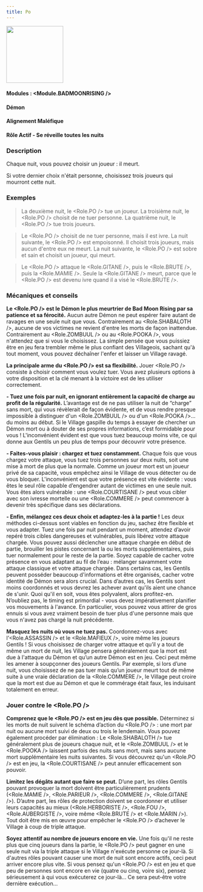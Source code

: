 ```yaml
---
title: Po
---
```



<img src='/img/blood-on-the-clocktower/roles/po.png' height='150' />

#### Modules : <Module.BADMOONRISING />
#### Démon
#### Alignement Maléfique
#### Rôle Actif - Se réveille toutes les nuits

### Description
Chaque nuit, vous pouvez choisir un joueur : il meurt.

Si votre dernier choix n'était personne, choisissez trois joueurs qui mourront cette nuit.
 
### Exemples

> La deuxième nuit, le <Role.PO /> tue un joueur. La troisième nuit, le <Role.PO /> choisit de ne tuer personne. La quatrième nuit, le <Role.PO /> tue trois joueurs.

> Le <Role.PO /> choisit de ne tuer personne, mais il est ivre. La nuit suivante, le <Role.PO /> est empoisonné. Il choisit trois joueurs, mais aucun d'entre eux ne meurt. La nuit suivante, le <Role.PO /> est sobre et sain et choisit un joueur, qui meurt.

> Le <Role.PO /> attaque le <Role.GITANE />, puis le <Role.BRUTE />, puis la <Role.MAMIE />. Seule la <Role.GITANE /> meurt, parce que le <Role.PO /> est devenu ivre quand il a visé le <Role.BRUTE />.


### Mécaniques et conseils

**Le <Role.PO /> est le Démon le plus meurtrier de Bad Moon Rising par sa patience et sa férocité.** Aucun autre Démon ne peut espérer faire autant de ravages en une seule nuit que vous. Contrairement au <Role.SHABALOTH />, aucune de vos victimes ne revient d'entre les morts de façon inattendue. Contrairement au <Role.ZOMBUUL /> ou au <Role.POOKA />, vous n'attendez que si vous le choisissez. La simple pensée que vous puissiez être en jeu fera trembler même le plus confiant des Villageois, sachant qu'à tout moment, vous pouvez déchaîner l'enfer et laisser un Village ravagé.

**La principale arme du <Role.PO /> est sa flexibilité.** Jouer <Role.PO /> consiste à choisir comment vous voulez tuer. Vous avez plusieurs options à votre disposition et la clé menant à la victoire est de les utiliser correctement.

**- Tuez une fois par nuit, en ignorant entièrement la capacité de charge au profit de la régularité.** L’avantage est de ne pas utiliser la nuit de “charge” sans mort, qui vous révèlerait de façon évidente, et de vous rendre presque impossible à distinguer d'un <Role.ZOMBUUL /> ou d'un <Role.POOKA />... du moins au début. Si le Village gaspille du temps à essayer de chercher un Démon mort ou à douter de ses propres informations, c’est formidable pour vous ! L'inconvénient évident est que vous tuez beaucoup moins vite, ce qui donne aux Gentils un peu plus de temps pour découvrir votre présence.

**- Faites-vous plaisir : chargez et tuez constamment.** Chaque fois que vous chargez votre attaque, vous tuez trois personnes sur deux nuits, soit une mise à mort de plus que la normale. Comme un joueur mort est un joueur privé de sa capacité, vous empêchez ainsi le Village de vous détecter ou de vous bloquer. L'inconvénient est que votre présence est vite évidente : vous êtes le seul rôle capable d’engendrer autant de victimes en une seule nuit. Vous êtes alors vulnérable : une <Role.COURTISANE /> peut vous cibler avec son ivresse mortelle ou une <Role.COMMERE /> peut commencer à devenir très spécifique dans ses déclarations.

**- Enfin, mélangez ces deux choix et adaptez-les à la partie !** Les deux méthodes ci-dessus sont viables en fonction du jeu, sachez être flexible et vous adapter. Tuez une fois par nuit pendant un moment, attendez d’avoir repéré trois cibles dangereuses et vulnérables, puis libérez votre attaque chargée. Vous pouvez aussi déclencher une attaque chargée en début de partie, brouiller les pistes concernant la ou les morts supplémentaires, puis tuer normalement pour le reste de la partie. Soyez capable de cacher votre présence en vous adaptant au fil de l’eau : mélanger savamment votre attaque classique et votre attaque chargée. Dans certains cas, les Gentils peuvent posséder beaucoup d'informations et être organisés, cacher votre identité de Démon sera alors crucial. Dans d’autres cas, les Gentils sont moins coordonnés et vous devrez les achever avant qu'ils aient une chance de s'unir. Quoi qu'il en soit, vous êtes polyvalent, alors profitez-en. N’oubliez pas, le timing est primordial - vous devez impérativement planifier vos mouvements à l'avance. En particulier, vous pouvez vous attirer de gros ennuis si vous avez vraiment besoin de tuer plus d'une personne mais que vous n'avez pas chargé la nuit précédente.

**Masquez les nuits où vous ne tuez pas.** Coordonnez-vous avec l’<Role.ASSASSIN /> et le <Role.MAFIEUX />, voire même les joueurs Gentils ! Si vous choisissez de charger votre attaque et qu’il y a tout de même un mort de nuit, les Village pensera généralement que la mort est due à l'attaque du Démon et qu’un autre Démon est en jeu. Ceci peut même les amener à soupçonner des joueurs Gentils. Par exemple, si lors d’une nuit, vous choisissez de ne pas tuer mais qu’un joueur meurt tout de même suite à une vraie déclaration de la <Role.COMMERE />, le Village peut croire que la mort est due au Démon et que le commérage était faux, les induisant totalement en erreur.

### Jouer contre le <Role.PO />

**Comprenez que le <Role.PO /> est en jeu dès que possible.** Déterminez si les morts de nuit suivent le schéma d’action du <Role.PO /> : une mort par nuit ou aucune mort suivi de deux ou trois le lendemain. Vous pouvez également procéder par élimination : Le <Role.SHABALOTH /> tue généralement plus de joueurs chaque nuit, et le <Role.ZOMBUUL /> et le <Role.POOKA /> laissent parfois des nuits sans mort, mais sans aucune mort supplémentaire les nuits suivantes. Si vous découvrez qu'un <Role.PO /> est en jeu, la <Role.COURTISANE /> peut annuler efficacement son pouvoir.

**Limitez les dégâts autant que faire se peut.** D’une part, les rôles Gentils pouvant provoquer la mort doivent être particulièrement prudents (<Role.MAMIE />, <Role.PARIEUR />, <Role.COMMERE />, <Role.GITANE />). D’autre part, les rôles de protection doivent se coordonner et utiliser leurs capacités au mieux (<Role.HERBORISTE />, <Role.FOU />, <Role.AUBERGISTE />, voire même <Role.BRUTE /> et <Role.MARIN />). Tout doit être mis en œuvre pour empêcher le <Role.PO /> d’achever le Village à coup de triple attaque.

**Soyez attentif au nombre de joueurs encore en vie.** Une fois qu'il ne reste plus que cinq joueurs dans la partie, le <Role.PO /> peut gagner en une seule nuit via la triple attaque si le Village n'exécute personne ce jour-là. Si d'autres rôles pouvant causer une mort de nuit sont encore actifs, ceci peut arriver encore plus vite. Si vous pensez qu'un <Role.PO /> est en jeu et que peu de personnes sont encore en vie (quatre ou cinq, voire six), pensez sérieusement à qui vous exécuterez ce jour-là... Ce sera peut-être votre dernière exécution...

